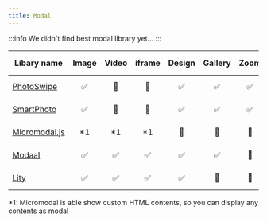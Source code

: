```yaml
---
title: Modal
---
```


:::info
We didn't find best modal library yet...
:::

| Libary name                                          | Image | Video | iframe | Design | Gallery | Zoom | Swipe | Last updated                                                                     |
| ---------------------------------------------------- | :---: | :---: | :----: | :----: | :-----: | :--: | :---: | -------------------------------------------------------------------------------- |
| [PhotoSwipe](https://photoswipe.com/)                |  ✅   |  🚫  |  🚫   |   ✅   |   ✅    |  ✅  |  ✅   | ![Last Updated](https://img.shields.io/github/last-commit/dimsemenov/photoswipe) |
| [SmartPhoto](https://appleple.github.io/SmartPhoto/) |  ✅   |  🚫  |  🚫   |   ✅   |   ✅    |  ✅  |  ✅   | ![Last Updated](https://img.shields.io/github/last-commit/appleple/SmartPhoto)   |
| [Micromodal.js](https://micromodal.vercel.app/)      |  *1   |  *1   |   *1   |  🚫   |   🚫   | 🚫  |  🚫  | ![Last Updated](https://img.shields.io/github/last-commit/Ghosh/micromodal)      |
| [Modaal](https://www.humaan.com/modaal/)             |  ✅   |  ✅   |   ✅   |   ✅   |   ✅    | 🚫  |  🚫  | ![Last Updated](https://img.shields.io/github/last-commit/humaan/Modaal)         |
| [Lity](https://sorgalla.com/lity/)                   |  ✅   |  ✅   |   ✅   |   ✅   |   🚫   | 🚫  |  🚫  | ![Last Updated](https://img.shields.io/github/last-commit/jsor/lity)             |

*1: Micromodal is able show custom HTML contents, so you can display any contents as modal
